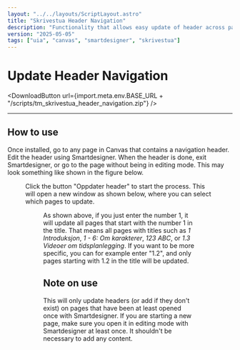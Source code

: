 ```yaml
---
layout: "../../layouts/ScriptLayout.astro"
title: "Skrivestua Header Navigation"
description: "Functionality that allows easy update of header across pages. Made specifically for Skrivestua."
version: "2025-05-05"
tags: ["uia", "canvas", "smartdesigner", "skrivestua"]
---
```


# Update Header Navigation

<DownloadButton url={import.meta.env.BASE_URL + "/scripts/tm_skrivestua_header_navigation.zip"} />

<hr/>

## How to use

Once installed, go to any page in Canvas that contains a navigation header. Edit the header using Smartdesigner. When the header is done, exit Smartdesigner, or go to the page without being in editing mode. This may look something like shown in the figure below.

<Figure src={import.meta.env.BASE_URL + "/images/skrivestua_start.png"} alt="Screenshot of a page with a header." cap='A screenshot of a page outside editing mode, with the button "Oppdater header" on the top right.' />

Click the button "Oppdater header" to start the process. This will open a new window as shown below, where you can select which pages to update.

<Figure src={import.meta.env.BASE_URL + "/images/skrivestua_modal.png"} alt="Screenshot of a modal window where you can enter what pages to update." cap='A modal window opens where you can select which pages to update.' />

As shown above, if you just enter the number 1, it will update all pages that start with the number 1 in the title. That means all pages with titles such as *1 Introduksjon*, *1 - 6: Om karakterer*, *123 ABC*, or *1.3 Videoer om tidsplanlegging*. If you want to be more specific, you can for example enter "1.2", and only pages starting with 1.2 in the title will be updated.

## Note on use

This will only update headers (or add if they don't exist) on pages that have been at least opened once with Smartdesigner. If you are starting a new page, make sure you open it in editing mode with Smartdesigner at least once. It shouldn't be necessary to add any content.